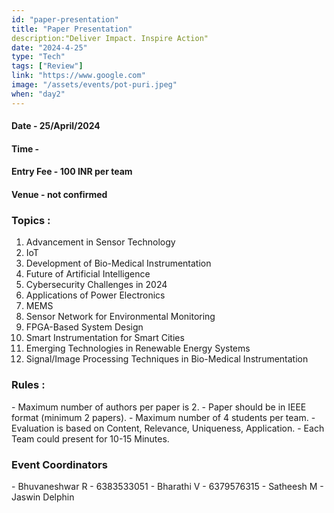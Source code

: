 ```yaml
---
id: "paper-presentation"
title: "Paper Presentation"
description:"Deliver Impact. Inspire Action"
date: "2024-4-25"
type: "Tech" 
tags: ["Review"]
link: "https://www.google.com"
image: "/assets/events/pot-puri.jpeg"
when: "day2"
---
```


<h4>Date - 25/April/2024</h4>
<h4>Time - </h4>
<h4>Entry Fee - 100 INR per team</h4>
<h4>Venue - not confirmed</h4>
<h3>Topics : </h3>

1. Advancement in Sensor Technology
2. IoT
3. Development of Bio-Medical Instrumentation
4. Future of Artificial Intelligence
5. Cybersecurity Challenges in 2024
6. Applications of Power Electronics
7. MEMS
8. Sensor Network for Environmental Monitoring
9. FPGA-Based System Design
10. Smart Instrumentation for Smart Cities
11. Emerging Technologies in Renewable Energy Systems
12. Signal/Image Processing Techniques in Bio-Medical Instrumentation

<h3>Rules :</h3>
- Maximum number of authors per paper is 2.
- Paper should be in IEEE format (minimum 2 papers).
- Maximum number of 4 students per team.
- Evaluation is based on Content, Relevance, Uniqueness, Application.
- Each Team could present for 10-15 Minutes.


<h3>Event Coordinators</h3>
- Bhuvaneshwar R - 6383533051  
- Bharathi V - 6379576315  
- Satheesh M   
- Jaswin Delphin 
